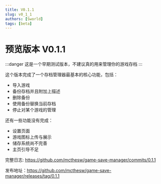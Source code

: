 ```yaml
---
title: V0.1.1
slug: v0_1_1
authors: [Sworld]
tags: [beta]
---
```

# 预览版本 V0.1.1

:::danger
这是一个早期测试版本，不建议真的用来管理你的游戏存档
:::

这个版本完成了一个存档管理器最基本的核心功能，包括：
- 导入游戏
- 备份存档并且附加上描述
- 删除备份
- 使用备份替换当前存档
- 停止对某个游戏的管理

还有一些功能没有完成：
- 设置页面
- 游戏图标上传与展示
- 储存系统尚不完善
- 主页引导不足


完整日志: https://github.com/mcthesw/game-save-manager/commits/0.1.1

发布地址：https://github.com/mcthesw/game-save-manager/releases/tag/0.1.1